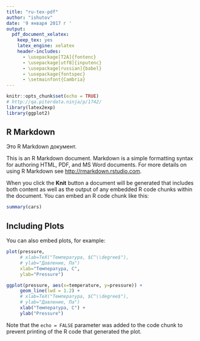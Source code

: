 ```yaml
---
title: "ru-tex-pdf"
author: "ishutov"
date: '9 января 2017 г '
output:
  pdf_document_xelatex:
    keep_tex: yes
    latex_engine: xelatex
    header-includes:
      - \usepackage[T2A]{fontenc}
      - \usepackage[utf8]{inputenc}
      - \usepackage[russian]{babel}
      - \usepackage{fontspec}
      - \setmainfont{Cambria}
---
```



```r
knitr::opts_chunk$set(echo = TRUE)
# http://qa.piterdata.ninja/p/1742/
library(latex2exp)
library(ggplot2)
```

## R Markdown
Это R Markdown документ.

This is an R Markdown document. Markdown is a simple formatting syntax for authoring HTML, PDF, and MS Word documents. For more details on using R Markdown see <http://rmarkdown.rstudio.com>.

When you click the **Knit** button a document will be generated that includes both content as well as the output of any embedded R code chunks within the document. You can embed an R code chunk like this:

```r
summary(cars)
```

## Including Plots

You can also embed plots, for example:

```r
plot(pressure,
     # xlab=TeX("Температура, $C^\\degree$"), 
     # ylab="Давление, Па")
     xlab="Температура, C", 
     ylab="Pressure")

```
```r
ggplot(pressure, aes(x=temperature, y=pressure)) +
     geom_line(lwd = 1.2) +
     # xlab=TeX("Температура, $C^\\degree$"), 
     # ylab="Давление, Па")
     xlab("Температура, C") +
     ylab("Pressure")

```

Note that the `echo = FALSE` parameter was added to the code chunk to prevent printing of the R code that generated the plot.
